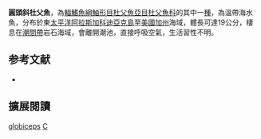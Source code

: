 {{Speciesbox
| name = 圓頭斜杜父魚
| image = 
| image_width = 250px
| status = LC
| status_system = IUCN3.1
| genus = Clinocottus
| species = globiceps
| authority = [[Girard|Girard]], 1858
| synonyms = *''Oligocottus globiceps, Girard, 1858''
*''Blennicottus globiceps, Girard, 1858''
}}
'''圓頭斜杜父魚'''，為[[輻鰭魚綱|輻鰭魚綱]][[鮋形目|鮋形目]][[杜父魚亞目|杜父魚亞目]][[杜父魚科|杜父魚科]]的其中一[[種|種]]，為溫帶海水魚，分布於東[[太平洋|太平洋]][[阿拉斯加|阿拉斯加]][[科迪亞克島|科迪亞克島]]至[[美國|美國]][[加州|加州]]海域，體長可達19公分，棲息在[[潮間帶|潮間帶]]岩石海域，會離開潮池，直接呼吸空氣，生活習性不明。

==参考文献==
*{{FishBase_species|genus=Clinocottus|species=globiceps|year=2014|month=5}}
== 擴展閱讀 ==
{{refbegin}}
{{wikispecies-inline|Clinocottus globiceps|圓頭斜杜父魚}}
{{refend}}

{{taxonbar}}

[[Category:斜杜父魚屬|globiceps]]
[[Category:1858年描述的魚類|C]]


{{鮋形目小作品}}
